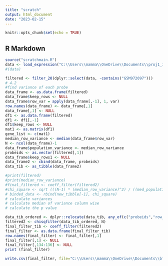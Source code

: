 ```yaml
---
title: "scratch"
output: html_document
date: "2023-02-15"
---
```


```r
knitr::opts_chunk$set(echo = TRUE)
```

## R Markdown

```r
source("scratchmain.R")
data <- load_expression("C:\\Users\\mamma\\OneDrive\\Documents\\proj1_intensity_data.csv")
#(data)

filtered <- filter_20(dplyr::select(data, -contains("GSM972097")))
# 4.2
#find variance of each probe
data_frame <- as.data.frame(filtered)
data_frame$keep_rows <- NULL
data_frame$row_var = apply(data_frame[,-1], 1, var)
row.names(data_frame) <- data_frame[,1]
data_frame[,1] <- NULL
df1 <- as.data.frame(filtered)
df1 <- df1[,-1]
df1$keep_rows <- NULL
mat1 <- as.matrix(df1)
gene_list <- c(mat1)
median_row_variance <- median(data_frame$row_var)
N <- ncol(data_frame)-1
data_frame$population_variance <- median_row_variance
probeids <- as.vector(filtered[,1])
data_frame$keep_rows1 <- NULL
data_frame2 <- cbind(data_frame, probeids)
data_tib <- as_tibble(data_frame2)

#print(filtered)
#print(median_row_variance)
#final_filtered <- coeff_filter(filtered2)
#chi_square <- sqrt (((N-1) * (median_row_variance)^2) / ((med_population_variance)^2))
# binded_data <- rbind(new_tibble[-1], chi_square)
# calculate variances
# calculate median of variance column wise
# calculate the p value
```
```r
data_tib_ordered <- dplyr::relocate(data_tib, any_of(c("probeids","row_var", "population_variance")))
filtered2 <- chisqfilter(data_tib_ordered, N)
final_filter_tib <- coeff_filter(filtered2)
final_filter <- as.data.frame(final_filter_tib)
row.names(final_filter) <- final_filter[,1]
final_filter[,1] <- NULL
final_filter[,134:136] <- NULL
print (final_filter)

```
```r
write.csv(final_filter, file="C:\\Users\\mamma\\OneDrive\\Documents\\bf528Proj1\\filtered_data.csv")

```